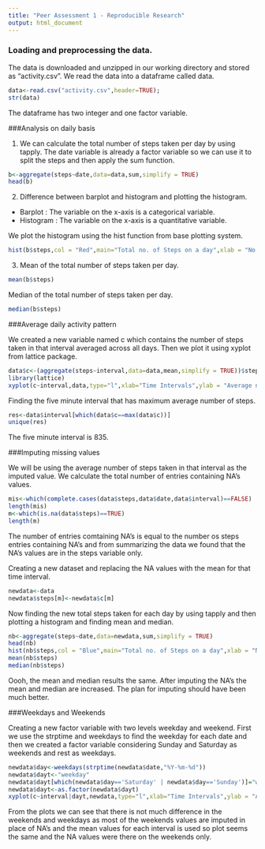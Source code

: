 ```yaml
---
title: "Peer Assessment 1 - Reproducible Research"
output: html_document
---
```


### Loading and preprocessing the data.

The data is downloaded and unzipped in our working directory and stored as "activity.csv". We read the data into a dataframe called data.
```r
data<-read.csv("activity.csv",header=TRUE);
str(data)
```
The dataframe has two integer and one factor variable.

###Analysis on daily basis

1. We can calculate the total number of steps taken per day by using tapply. The date variable is already a factor variable so we can use it to split the steps and then apply the sum function.
```r
b<-aggregate(steps~date,data=data,sum,simplify = TRUE)
head(b)
```

2. Difference between barplot and histogram and plotting the histogram.

- Barplot : The variable on the x-axis is a categorical variable.  
- Histogram : The variable on the x-axis is a quantitative variable.


We plot the histogram using the hist function from base plotting system.
```r
hist(b$steps,col = "Red",main="Total no. of Steps on a day",xlab = "No. of Steps")
```

3. Mean of the total number of steps taken per day.
```r
mean(b$steps)
```

Median of the total number of steps taken per day.
```r
median(b$steps)
```

###Average daily activity pattern

We created a new variable named c which contains the number of steps taken in that interval averaged across all days. Then we plot it using xyplot from lattice package.
```r
data$c<-(aggregate(steps~interval,data=data,mean,simplify = TRUE))$steps
library(lattice)
xyplot(c~interval,data,type="l",xlab="Time Intervals",ylab = "Average no. of steps")
```

Finding the five minute interval that has maximum average number of steps.
```r
res<-data$interval[which(data$c==max(data$c))]
unique(res)
```
The five minute interval is 835.


###Imputing missing values

We will be using the average number of steps taken in that interval as the imputed value. We calculate the total number of entries containing NA's values.
```r
mis<-which(complete.cases(data$steps,data$date,data$interval)==FALSE)
length(mis)
m<-which(is.na(data$steps)==TRUE)
length(m)
```
The number of entries comtaining NA's is equal to the number os steps entries containing NA's and from summarizing the data we found that the NA's values are in the steps variable only.

Creating a new dataset and replacing the NA values with the mean for that time interval.
```r
newdata<-data
newdata$steps[m]<-newdata$c[m]
```

Now finding the new total steps taken for each day by using tapply and then plotting a histogram and finding mean and median.
```r
nb<-aggregate(steps~date,data=newdata,sum,simplify = TRUE)
head(nb)
hist(nb$steps,col = "Blue",main="Total no. of Steps on a day",xlab = "No. of Steps")
mean(nb$steps)
median(nb$steps)
```
Oooh, the mean and median results the same. After imputing the NA's the mean and median are increased. The plan for imputing should have been much better.

###Weekdays and Weekends

Creating a new factor variable with two levels weekday and weekend. First we use the strptime and weekdays to find the weekday for each date and then we created a factor variable considering Sunday and Saturday as weekends and rest as weekdays.
```r
newdata$day<-weekdays(strptime(newdata$date,"%Y-%m-%d"))
newdata$dayt<-"weekday"
newdata$dayt[which(newdata$day=='Saturday' | newdata$day=='Sunday')]="weekend"
newdata$dayt<-as.factor(newdata$dayt)
xyplot(c~interval|dayt,newdata,type="l",xlab="Time Intervals",ylab = "Average no. of steps")
```

From the plots we can see that there is not much difference in the weekends and weekdays as most of the weekends values are imputed in place of NA's and the mean values for each interval is used so plot seems the same and the NA values were there on the weekends only.